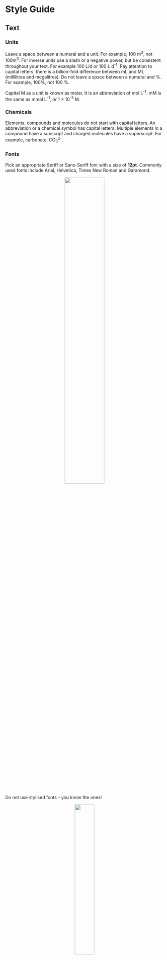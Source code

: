 # Style Guide {#StyleGuide .unnumbered}

## Text {.unnumbered}

### Units {.unnumbered}

Leave a space between a numeral and a unit. For example, 100 m^3^, not 100m^3^. For inverse units use a slash or a negative power, but be consistent throughout your text. For example 100 L/d or 100 L d^-1^. Pay attention to capital letters: there is a billion-fold difference between mL and ML (millilitres and megalitres). Do not leave a space between a numeral and %. For example, 100%, not 100 %.

Capital M as a unit is known as molar. It is an abbreviation of mol L^-1^. mM is the same as mmol L^-1^, or 1 $\times$ 10^-3^ M.

### Chemicals {.unnumbered}

Elements, compounds and molecules do not start with capital letters. An abbreviation or a chemical symbol has capital letters. Multiple elements in a compound have a subscript and charged molecules have a superscript. For example, carbonate, CO~3~^2-^.

### Fonts {.unnumbered}

Pick an appropriate Seriff or Sans-Seriff font with a size of **12pt**. Commonly used fonts include Arial, Helvetica, Times New Roman and Garamond.

<center>![](images/styleguide/good-fonts.png){width="50%"}</center>

Do not use stylised fonts - you know the ones!

<center>![](images/styleguide/bad-fonts.png){width="35%"}</center>

### Paragraphs {.unnumbered}

Format your paragraphs with the following:

-   **Line spacing:** 1.5pt
-   **Section headings:** 14pt font size and in bold
-   **Margins:** 2cm margins on all sides i.e. top, bottom, left, and right margins

<center>![](images/styleguide/paragraph.png){width="80%"}</center>

Use consistent approach when capatalising your headers/titles:

-   Capitalise at least the first and last word
-   Don't capitalise conjunctions, prepositions, and articles (e.g. the, an, a)

<center>![](images/styleguide/headings.png){width="75%"}</center>

## Figures {.unnumbered}

### Positioning

Put the figure after it is referred to in the text for the first time, so that the figure is below. Refer to every figure and make sure the figure caption is updated to the right number.

### 3D {.unnumbered}

Do not use 3D plots to visualise your data! They easily misrepresent data and, more often than not, look visually jarring. They can be appropriate for certain types of scatterplots or surface plots when there is a third dimension to the data.

### Colour {.unnumbered}

Rarely are the defaults the best choice for your figure.

When selecting a colour palette:

-   Consider the saturation and brightness of your colours

-   Be considerate of colour blindness and of how colours are commonly interpreted, i.e. if you were mapping surface temperatures you would not use red to colour the cold areas and blue for the hot

-   Use black font and black lines for the axes

-   Do not put a border around the figure

### Captions {.unnumbered}

Captions are positioned below a figure and above a table. They contain a useful description to assist the interpretation of the figure or table. Do not include a title as your caption renders this redundant!

### Timeseries axis {.unnumbered}

If you have a date axis, arrange the dates so that they can be read.

![](images/styleguide/Goodgraphs/Slide4.PNG){width="80%"}

Do not let them all crash into each other.

If you have a timespan of many years, do not include days and months in the date tick label. For example, between 1950 and 2000, it does not matter to the reader that a point occurred on 1 January.

![](images/styleguide/Goodgraphs/Slide5.PNG){width="80%"}

### Multipanel plots {.unnumbered}

### Unnecessary regressions {.unnumbered}

Do not include a trendline for a series of data that you have calculated yourself. If y = 2x, and you calculate y over a series of x values, a linear regression of this calculation will give you a formula of 2x, with an r^2^ of 1. This regression is not helpful.

![](images/styleguide/Goodgraphs/Slide3.PNG){width="80%"}

### Good graphs {.unnumbered}

Include axis labels, with units. Use a legend if you have more than one data series. Spread your tick marks out nicely. Use black lines for the axes and black font for the text.

![](images/styleguide/Goodgraphs/Slide1.PNG){width="80%"}

![](images/styleguide/Goodgraphs/Slide2.PNG){width="80%"}

### Bad graphs {.unnumbered}

The following graphs leave a lot to be desired! They misrepresent data, lack critical details, and are visually jarring. Take a look at each and read the marker's feedback to get an idea of how your graphs will be assessed.

**Figure 1:**

<center>![](images/styleguide/bad-graph-1.png){width="80%"}</center>

Feedback:

-   This is a graph of one number on a completely arbitrary scale
-   We've been told it's the total 3 times but not what it's a total of!
-   5 decimal places! With the scale of this y-axis decimal places are serving no useful purpose here
-   There's no units or y-axis label and a title has been used instead of a figure caption

**Figure 2:**

<center>![](images/styleguide/bad-graph-2.png){width="80%"}</center>

Feedback:

-   A 3D visualisation is being used for 2D data
-   No axis labels or units
-   Missing a legend for the two lines plotted

**Figure 3:**

<center>![](images/styleguide/bad-graph-3.png){width="80%"}</center>

Feedback:

-   A pie chart of what?
-   Missing units and a legend
-   Pie charts are a poor choice of visualisation for comparing numbers. The human eye is much less able to distinguish differences of scale for data represented as sectors of a circle compared to rectangles on a bar chart

### Superfluous images {.unnumbered}

Unless specified, your assessments are not picture books! Do not use figures to arbitrarily lengthen your report and add visual clutter. Justify the purpose of each figure you include. When used well, figures should support your writing and illustrate key points to the reader.

<center>![](images/styleguide/superfluous.png){width="80%"}</center>

## Tables {.unnumbered}

All tables must be styled as per the following:

-   **Table font size:** All table information is to be in 10pt font
-   **Line spacing:** Within a table, line spacing is to single line spacing
-   **Decimals:** Within a table column a common decimal place format is to be used
-   **Heading separator:** A single solid line is to be used to separate column headings from numbers
-   **Caption location:** The table caption must be placed above the table
-   **Caption label font:** The caption label is to be in 12pt font
-   **Caption label line spacing:** The caption label line spacing is to be single line spacing
-   **Sub-groups:** Identification of subgroups with a line is optional
-   **Pooled group:** Identification of a pooled group with a dashed line is optional

<center>

```r
knitr::include_graphics("images/styleguide/table.png")
```

</center>

## Referencing {.unnumbered}

When completing academic work it is essential that you refer to the sources of information within your text, and professionally adhere to referencing standards. Marks will be deducted for inadequate, or poor quality referencing. Complete details of these works should be arranged alphabetically in a reference list at the end of any document or report you submit.

You are permitted to use Harvard or APA reference style. The choice is up to you as long as it is used consistently throughout the document.

1)  When referring to a specific page or pages of a reference:

> Labaree (2006, p. 17) disputed the evidence.

> The findings are suppored in the literature (Labaree, 2006, p.17-18).

2)  When referring to more than one work by the same author(s):

> Fink and Brayman (2004, 2006) expressed similar doubts.

3)  When referring to more than one work in the same year:

> Research in this field has progressed rapidly (Hargreave,s 2005a) (Hargreaves 2005b).

4)  When there are two authors:

> There is mounting evidence of these trends (Tilbury & Wortman, 2003).

> The study built on earlier work by Tilbury and Wortman (2003).

5)  When there are three or more authors:

> New research as revealed substantial differences (Leithwood et al., 1999).

6)  When referring to a publication that has no specific author, but which was written by an organization:

> Global concern is increasing (UNESCO, 1992).

7)  When citing 3 or more works that support the same argument:

> There is a strong concensus in the literature (Andrews, 2015; Brown & Baldwin, 2012; Carter et al., 2016).

## Submissions {.unnumbered}

When uploading your assessments, only submit your work in PDF format - not Word's *.docx*. In Word, you can export your documents to PDF via *File -\> Save As... -\> File Format -\> PDF -\> Save*.

<center>![](images/styleguide/files.png){width="80%"}</center>
